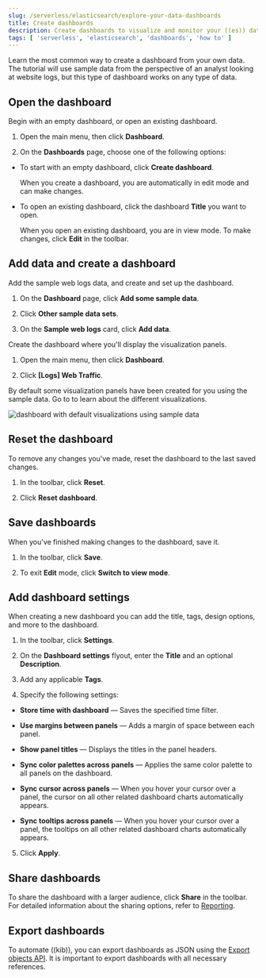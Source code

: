 ```yaml
---
slug: /serverless/elasticsearch/explore-your-data-dashboards
title: Create dashboards
description: Create dashboards to visualize and monitor your ((es)) data.
tags: [ 'serverless', 'elasticsearch', 'dashboards', 'how to' ]
---
```


<DocBadge template="technical preview" />
Learn the most common way to create a dashboard from your own data. The tutorial will use sample data from the perspective of an analyst looking at website logs, but this type of dashboard works on any type of data.

<div id="open-the-dashboard"></div>

## Open the dashboard

Begin with an empty dashboard, or open an existing dashboard.

1. Open the main menu, then click **Dashboard**.

1. On the **Dashboards** page, choose one of the following options:

* To start with an empty dashboard, click **Create dashboard**.

    When you create a dashboard, you are automatically in edit mode and can make changes.

* To open an existing dashboard, click the dashboard **Title** you want to open.

    When you open an existing dashboard, you are in view mode. To make changes, click **Edit** in the toolbar.

## Add data and create a dashboard

Add the sample web logs data, and create and set up the dashboard.

1. On the **Dashboard** page, click **Add some sample data**.

2. Click **Other sample data sets**.

3. On the **Sample web logs** card, click **Add data**.

Create the dashboard where you'll display the visualization panels.

1. Open the main menu, then click **Dashboard**.

2. Click **[Logs] Web Traffic**.

By default some visualization panels have been created for you using the sample data. Go to <DocLink slug="/serverless/elasticsearch/explore-your-data-visualizations" text="Create visualization" /> to learn about the different visualizations.

![dashboard with default visualizations using sample data](../images/dashboard-example.png)

## Reset the dashboard

To remove any changes you've made, reset the dashboard to the last saved changes.

1. In the toolbar, click **Reset**.

1. Click **Reset dashboard**.

## Save dashboards

When you've finished making changes to the dashboard, save it.

1. In the toolbar, click **Save**.

1. To exit **Edit** mode, click **Switch to view mode**.

## Add dashboard settings

When creating a new dashboard you can add the title, tags, design options, and more to the dashboard.

1. In the toolbar, click **Settings**.

2. On the **Dashboard settings** flyout, enter the **Title** and an optional **Description**.

3. Add any applicable **Tags**.

4. Specify the following settings:

* **Store time with dashboard** &mdash; Saves the specified time filter.

* **Use margins between panels** &mdash; Adds a margin of space between each panel.

* **Show panel titles** &mdash; Displays the titles in the panel headers.

* **Sync color palettes across panels** &mdash; Applies the same color palette to all panels on the dashboard.

* **Sync cursor across panels** &mdash; When you hover your cursor over a panel, the cursor on all other related dashboard charts automatically appears.

* **Sync tooltips across panels** &mdash; When you hover your cursor over a panel, the tooltips on all other related dashboard charts automatically appears.

5. Click **Apply**.

## Share dashboards

To share the dashboard with a larger audience, click **Share** in the toolbar. For detailed information about the sharing options, refer to [Reporting](((kibana-ref))/reporting-getting-started.html).

## Export dashboards

To automate ((kib)), you can export dashboards as JSON using the [Export objects API](((kibana-ref))/saved-objects-api-export.html). It is important to export dashboards with all necessary references.
